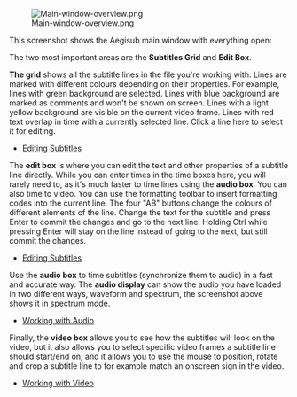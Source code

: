 [[Image:Main-window-overview.png]]

This screenshot shows the Aegisub main window with everything open:

The two most important areas are the '''Subtitles Grid''' and '''Edit Box'''.

'''The grid''' shows all the subtitle lines in the file you're working with. Lines are marked with different colours depending on their properties. For example, lines with green background are selected. Lines with blue background are marked as comments and won't be shown on screen. Lines with a light yellow background are visible on the current video frame. Lines with red text overlap in time with a currently selected line. Click a line here to select it for editing.
* [[Editing Subtitles]]

The '''edit box''' is where you can edit the text and other properties of a subtitle line directly. While you can enter times in the time boxes here, you will rarely need to, as it's much faster to time lines using the '''audio box'''. You can also time to video. You can use the formatting toolbar to insert formatting codes into the current line. The four "AB" buttons change the colours of different elements of the line. Change the text for the subtitle and press Enter to commit the changes and go to the next line. Holding Ctrl while pressing Enter will stay on the line instead of going to the next, but still commit the changes.
* [[Editing Subtitles]]

Use the '''audio box''' to time subtitles (synchronize them to audio) in a fast and accurate way.  The '''audio display''' can show the audio you have loaded in two different ways, waveform and spectrum, the screenshot above shows it in spectrum mode.
* [[Audio|Working with Audio]]

Finally, the '''video box''' allows you to see how the subtitles will look on the video, but it also allows you to select specific video frames a subtitle line should start/end on, and it allows you to use the mouse to position, rotate and crop a subtitle line to for example match an onscreen sign in the video.
* [[Video|Working with Video]]